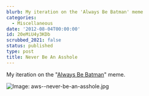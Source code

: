 ```yaml
---
blurb: My iteration on the 'Always Be Batman' meme
categories:
  - Miscellaneous
date: '2012-08-04T00:00:00'
id: 20eMiU4y3KDb
scrubbed_2021: false
status: published
type: post
title: Never Be An Asshole
---
```


My iteration on the "[Always Be Batman](http://weknowmemes.com/2012/03/the-most-important-thing-in-life-is-to-be-yourself-unless-you-can-be-batman/)" meme.

![Image: aws--never-be-an-asshole.jpg](/aws--never-be-an-asshole.jpg)
